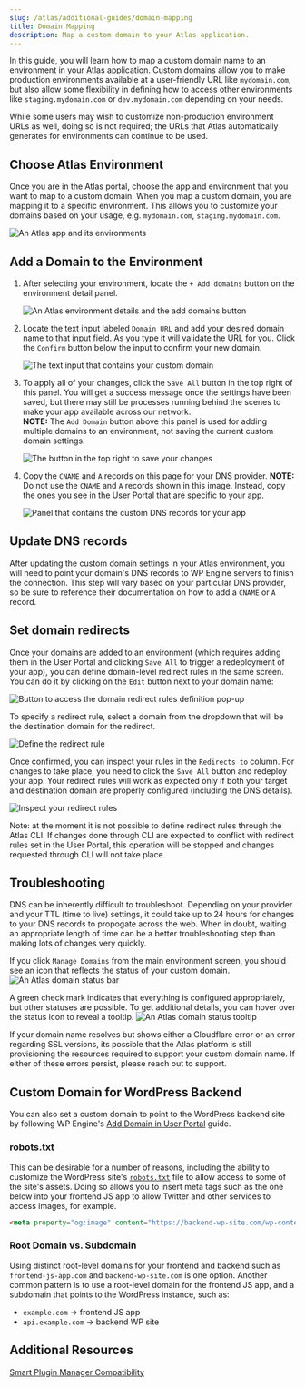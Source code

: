 ```yaml
---
slug: /atlas/additional-guides/domain-mapping
title: Domain Mapping
description: Map a custom domain to your Atlas application.
---
```


In this guide, you will learn how to map a custom domain name to an environment in your Atlas application. Custom domains allow you to make production environments available at a user-friendly URL like `mydomain.com`, but also allow some flexibility in defining how to access other environments like `staging.mydomain.com` or `dev.mydomain.com` depending on your needs.

While some users may wish to customize non-production environment URLs as well, doing so is not required; the URLs that Atlas automatically generates for environments can continue to be used.

## Choose Atlas Environment

Once you are in the Atlas portal, choose the app and environment that you want to map to a custom domain. When you map a custom domain, you are mapping it to a specific environment. This allows you to customize your domains based on your usage, e.g. `mydomain.com`, `staging.mydomain.com`.

![An Atlas app and its environments](./assets/img/domain-mapping/atlas-environment-selection-domain-mapping.png)

## Add a Domain to the Environment

1. After selecting your environment, locate the `+ Add domains` button on the environment detail panel.

   ![An Atlas environment details and the add domains button](./assets/img/domain-mapping/add-domain.png)

2. Locate the text input labeled `Domain URL` and add your desired domain name to that input field. As you type it will validate the URL for you. Click the `Confirm` button below the input to confirm your new domain.

   ![The text input that contains your custom domain](./assets/img/domain-mapping/provide-url.png)

3. To apply all of your changes, click the `Save All` button in the top right of this panel. You will get a success message once the settings have been saved, but there may still be processes running behind the scenes to make your app available across our network.  
   **NOTE:** The `Add Domain` button above this panel is used for adding multiple domains to an environment, not saving the current custom domain settings.

   ![The button in the top right to save your changes](./assets/img/domain-mapping/save-all.png)

4. Copy the `CNAME` and `A` records on this page for your DNS provider.
   **NOTE:** Do not use the `CNAME` and `A` records shown in this image. Instead, copy the ones you see in the User Portal that are specific to your app.

   ![Panel that contains the custom DNS records for your app](./assets/img/domain-mapping/cname-a-record.png)

## Update DNS records

After updating the custom domain settings in your Atlas environment, you will need to point your domain's DNS records to WP Engine servers to finish the connection. This step will vary based on your particular DNS provider, so be sure to reference their documentation on how to add a `CNAME` or `A` record.

## Set domain redirects

Once your domains are added to an environment (which requires adding them in the User Portal and clicking `Save All` to trigger a redeployment of your app), you can define domain-level redirect rules in the same screen. You can do it by clicking on the `Edit` button next to your domain name:

![Button to access the domain redirect rules definition pop-up](./assets/img/domain-mapping/edit-redirect.png)

To specify a redirect rule, select a domain from the dropdown that will be the destination domain for the redirect.

![Define the redirect rule](./assets/img/domain-mapping/add-rule.png)

Once confirmed, you can inspect your rules in the `Redirects to` column. For changes to take place, you need to click the `Save All` button and redeploy your app. Your redirect rules will work as expected only if both your target and destination domain are properly configured (including the DNS details).

![Inspect your redirect rules](./assets/img/domain-mapping/view-rule.png)

Note: at the moment it is not possible to define redirect rules through the Atlas CLI. If changes done through CLI are expected to conflict with redirect rules set in the User Portal, this operation will be stopped and changes requested through CLI will not take place.

## Troubleshooting

DNS can be inherently difficult to troubleshoot. Depending on your provider and your TTL (time to live) settings, it could take up to 24 hours for changes to your DNS records to propogate across the web.
When in doubt, waiting an appropriate length of time can be a better troubleshooting step than making lots of changes very quickly.

If you click `Manage Domains` from the main environment screen, you should see an icon that reflects the status of your custom domain.  
![An Atlas domain status bar](./assets/img/domain-mapping/domain-status-toolbar.png)

A green check mark indicates that everything is configured appropriately, but other statuses are possible. To get additional details, you can hover over the status icon to reveal a tooltip.
![An Atlas domain status tooltip](./assets/img/domain-mapping/domain-status-tooltip.png)

If your domain name resolves but shows either a Cloudflare error or an error regarding SSL versions, its possible that the Atlas platform is still provisioning the resources required to support your custom domain name. If either of these errors persist, please reach out to support.

## Custom Domain for WordPress Backend

You can also set a custom domain to point to the WordPress backend site by following WP Engine's [Add Domain in User Portal](https://wpengine.com/support/add-domain-in-user-portal/) guide.

### robots.txt

This can be desirable for a number of reasons, including the ability to customize the WordPress site's [`robots.txt`](https://developer.mozilla.org/en-US/docs/Glossary/Robots.txt) file to allow access to some of the site's assets. Doing so allows you to insert meta tags such as the one below into your frontend JS app to allow Twitter and other services to access images, for example.

```html
<meta property="og:image" content="https://backend-wp-site.com/wp-content/uploads/2023/01/site-image.jpg" />
```

### Root Domain vs. Subdomain

Using distinct root-level domains for your frontend and backend such as `frontend-js-app.com` and `backend-wp-site.com` is one option. Another common pattern is to use a root-level domain for the frontend JS app, and a subdomain that points to the WordPress instance, such as:

* `example.com` -> frontend JS app
* `api.example.com` -> backend WP site

## Additional Resources

[Smart Plugin Manager Compatibility](https://wpengine.com/support/smart-plugin-manager/#Atlas_Support)
